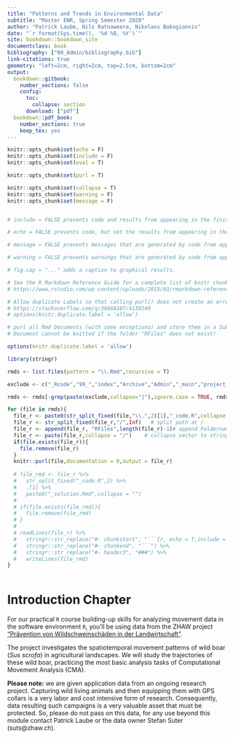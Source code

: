 ```yaml
---
title: "Patterns and Trends in Environmental Data"
subtitle: "Master ENR, Spring Semester 2020"
author: "Patrick Laube, Nils Ratnaweera, Nikolaos Bakogiannis"
date: "`r format(Sys.time(), '%d %B, %Y')`"
site: bookdown::bookdown_site
documentclass: book
bibliography: ["00_Admin/bibliography.bib"]
link-citations: true
geometry: "left=2cm, right=2cm, top=2.5cm, bottom=2cm"
output:
  bookdown::gitbook:
    number_sections: false
    config:
      toc:
        collapse: section
      download: ["pdf"]
  bookdown::pdf_book:
    number_sections: true
    keep_tex: yes
---
```

```r
knitr::opts_chunk$set(echo = F)
knitr::opts_chunk$set(include = F)
knitr::opts_chunk$set(eval = T)

knitr::opts_chunk$set(purl = T)

knitr::opts_chunk$set(collapse = T)
knitr::opts_chunk$set(warning = F)
knitr::opts_chunk$set(message = F)


# include = FALSE prevents code and results from appearing in the finished file. R Markdown still runs the code in the chunk, and the results can be used by other chunks.

# echo = FALSE prevents code, but not the results from appearing in the finished file. This is a useful way to embed figures.

# message = FALSE prevents messages that are generated by code from appearing in the finished file.

# warning = FALSE prevents warnings that are generated by code from appearing in the finished.

# fig.cap = "..." adds a caption to graphical results.

# See the R Markdown Reference Guide for a complete list of knitr chunk options.
# https://www.rstudio.com/wp-content/uploads/2015/03/rmarkdown-reference.pdf
```

```r
# Allow duplicate Labels so that calling purl() does not create an error
# https://stackoverflow.com/q/36868287/4139249
# options(knitr.duplicate.label = 'allow')

# purl all Rmd Documents (with some exceptions) and store them in a Subfolder /RFiles
# Document cannot be knitted if the folder "RFiles" does not exist!

options(knitr.duplicate.label = 'allow')

library(stringr)

rmds <- list.files(pattern = "\\.Rmd",recursive = T)

exclude <- c("_Rcode","99_","index","Archive","Admin","_main","project_ideas","RFiles","patterns-and-trends","solutions")

rmds <- rmds[-grep(paste(exclude,collapse="|"),ignore.case = TRUE, rmds, value=F)]

for (file in rmds){
  file_r <- paste0(str_split_fixed(file,"\\.",2)[1],"_code.R",collapse = "")
  file_r <- str_split_fixed(file_r,"/",Inf)   # split path at /
  file_r <- append(file_r, "RFiles",length(file_r)-1)# append Foldername
  file_r <- paste(file_r,collapse = "/")    # collapse vector to string
  if(file.exists(file_r)){
    file.remove(file_r)
  }
  knitr::purl(file,documentation = 0,output = file_r)
  
  # file_rmd <- file_r %>%
  #   str_split_fixed("_code.R",2) %>%
  #   .[1] %>%
  #   paste0("_solution.Rmd",collapse = "")
  # 
  # if(file.exists(file_rmd)){
  #   file.remove(file_rmd)
  # }
  # 
  # readLines(file_r) %>%
  #   stringr::str_replace("#- chunkstart", "```{r, echo = T,include = T,eval = F}") %>%
  #   stringr::str_replace("#- chunkend", "```") %>% 
  #   stringr::str_replace("#- header3", "###") %>% 
  #   writeLines(file_rmd)
}
 
```



# Introduction Chapter {-}

For our practical `R` course building-up skills for analyzing movement data in the software environment `R`, you'll be using data from the ZHAW project ["Prävention von Wildschweinschäden in der Landwirtschaft"](https://www.zhaw.ch/de/lsfm/institute-zentren/iunr/integrative-oekologie/wildtiermanagement/referenzprojekte/).

The project investigates the spatiotemporal movement patterns of wild boar (*Sus scrofa*) in agricultural landscapes. We will study the trajectories of these wild boar, practicing the most basic analysis tasks of Computational Movement Analysis (CMA). 

**Please note:** we are given application data from an ongoing research project. Capturing wild living animals and then equipping them with GPS collars is a very labor and cost intensive form of research. Consequently, data resulting such campaigns is a very valuable asset that must be protected. So, please do not pass on this data, for any use beyond this module contact Patrick Laube or the data owner Stefan Suter (suts@zhaw.ch).



